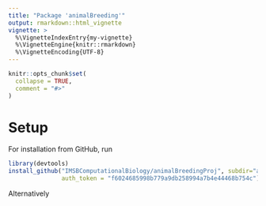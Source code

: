 ```yaml
---
title: "Package 'animalBreeding'"
output: rmarkdown::html_vignette
vignette: >
  %\VignetteIndexEntry{my-vignette}
  %\VignetteEngine{knitr::rmarkdown}
  %\VignetteEncoding{UTF-8}
---
```


```r
knitr::opts_chunk$set(
  collapse = TRUE,
  comment = "#>"
)
```

# Setup

For installation from GitHub, run
```r
library(devtools)
install_github("IMSBComputationalBiology/animalBreedingProj", subdir="animalBreeding",
               auth_token = "f6024685998b779a9db258994a7b4e44468b754c")
```

Alternatively
